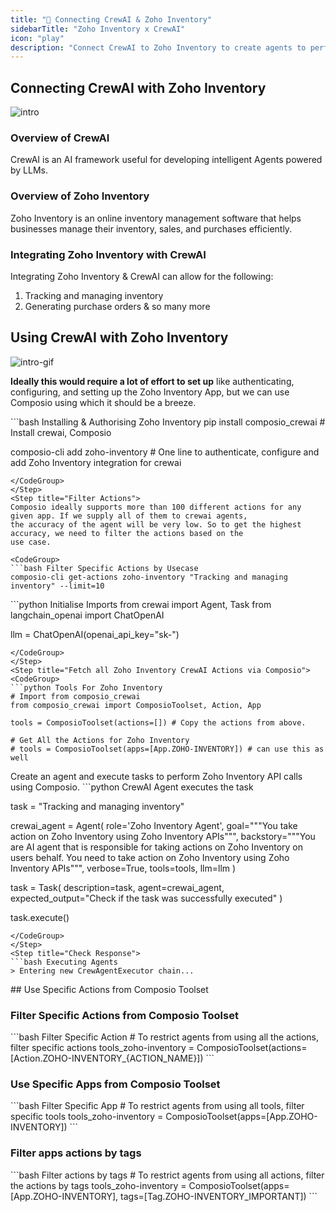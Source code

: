 ```yaml
---
title: "🚀 Connecting CrewAI & Zoho Inventory"
sidebarTitle: "Zoho Inventory x CrewAI"
icon: "play"
description: "Connect CrewAI to Zoho Inventory to create agents to perform tasks using natural language"
---
```


## Connecting CrewAI with Zoho Inventory
![intro](/media/intro.jpg)

### Overview of CrewAI

CrewAI is an AI framework useful for developing intelligent Agents powered by LLMs.

### Overview of Zoho Inventory

Zoho Inventory is an online inventory management software that helps businesses manage their inventory, sales, and purchases efficiently.

### Integrating Zoho Inventory with CrewAI

Integrating Zoho Inventory & CrewAI can allow for the following:

1. Tracking and managing inventory
2. Generating purchase orders
& so many more

## Using CrewAI with Zoho Inventory
![intro-gif](/media/intro.gif)
<Steps>
<Step title="Setting Up the Environment">

**Ideally this would require a lot of effort to set up** like authenticating, configuring, and setting up the Zoho Inventory App, but we can use Composio using which it should be a breeze.

<CodeGroup>
```bash Installing & Authorising Zoho Inventory
pip install composio_crewai # Install crewai, Composio 

composio-cli add zoho-inventory # One line to authenticate, configure and add Zoho Inventory integration for crewai
```
</CodeGroup>
</Step>
<Step title="Filter Actions">
Composio ideally supports more than 100 different actions for any given app. If we supply all of them to crewai agents, 
the accuracy of the agent will be very low. So to get the highest accuracy, we need to filter the actions based on the 
use case.

<CodeGroup>
```bash Filter Specific Actions by Usecase
composio-cli get-actions zoho-inventory "Tracking and managing inventory" --limit=10
```
</CodeGroup>

</Step>
<Step title="Import Base Packages">

<CodeGroup>
```python Initialise Imports
from crewai import Agent, Task
from langchain_openai import ChatOpenAI

llm = ChatOpenAI(openai_api_key="sk-<OPENAI KEY>")
```
</CodeGroup>
</Step>
<Step title="Fetch all Zoho Inventory CrewAI Actions via Composio">
<CodeGroup>
```python Tools For Zoho Inventory
# Import from composio_crewai
from composio_crewai import ComposioToolset, Action, App

tools = ComposioToolset(actions=[]) # Copy the actions from above. 

# Get All the Actions for Zoho Inventory
# tools = ComposioToolset(apps=[App.ZOHO-INVENTORY]) # can use this as well
```
</CodeGroup>
</Step>
<Step title="Execute the Agent">
Create an agent and execute tasks to perform Zoho Inventory API calls using Composio. 
<CodeGroup>
```python CrewAI Agent executes the task

task = "Tracking and managing inventory"

crewai_agent = Agent(
    role='Zoho Inventory Agent',
    goal="""You take action on Zoho Inventory using Zoho Inventory APIs""",
    backstory="""You are AI agent that is responsible for taking actions on Zoho Inventory on users behalf. You need to take action on Zoho Inventory using Zoho Inventory APIs""",
    verbose=True,
    tools=tools,
    llm=llm
)

task = Task(
    description=task,
    agent=crewai_agent,
    expected_output="Check if the task was successfully executed"
)

task.execute()
```
</CodeGroup>
</Step>
<Step title="Check Response">
```bash Executing Agents
> Entering new CrewAgentExecutor chain...
```
</Step>
</Steps>
## Use Specific Actions from Composio Toolset

### Filter Specific Actions from Composio Toolset

<CodeGroup>
```bash Filter Specific Action
# To restrict agents from using all the actions, filter specific actions
tools_zoho-inventory = ComposioToolset(actions=[Action.ZOHO-INVENTORY_{ACTION_NAME}])
```
</CodeGroup>

### Use Specific Apps from Composio Toolset
<CodeGroup>
```bash Filter Specific App
# To restrict agents from using all tools, filter specific tools
tools_zoho-inventory = ComposioToolset(apps=[App.ZOHO-INVENTORY])
```
</CodeGroup>

### Filter apps actions by tags 
<CodeGroup>
```bash Filter actions by tags
# To restrict agents from using all actions, filter the actions by tags
tools_zoho-inventory = ComposioToolset(apps=[App.ZOHO-INVENTORY], tags=[Tag.ZOHO-INVENTORY_IMPORTANT])
```
</CodeGroup>